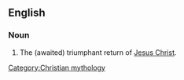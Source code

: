 ==English==

===Noun===
{{en-noun|-|sg=[[second]] [[coming]]}}

# {{Christianity}} The (awaited) triumphant return of [[Jesus Christ]].

[[Category:Christian mythology]]